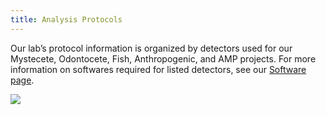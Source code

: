 ```yaml
---
title: Analysis Protocols
---
```


Our lab's protocol information is organized by detectors used for our Mystecete, Odontocete, Fish, Anthropogenic, and AMP projects. For more information on softwares required for listed detectors, see our [Software page](/content/Software/Software.qmd). \

![](/figs/infographics/Sperm-Whale-directional.png)